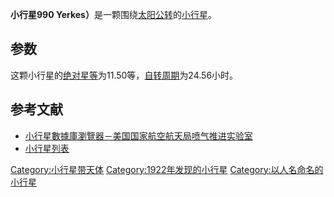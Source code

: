 {{Infobox planet
| bgcolour = #FFFFC0
| name = 990 Yerkes
| symbol = 
| image = 
| caption = 
| discovery = yes
| discovery_ref = 
| discoverer = [[G._Biesbroeck|G. Biesbroeck]]
| discovery_site = [[王座山天文台|海德堡]] 
| discovered = 1922年11月23日
| designations = yes
| mp_name = 
| named_after = 
| alt_names = 1922 MZ
| mp_category = [[小行星帶|主帶]]
| orbit_ref = <ref>[http://ssd.jpl.nasa.gov/sbdb.cgi?sstr=901 990 Yerkes (1918 EE)]</ref>
| epoch = 2013年6月3日
| aphelion = {{convert|3.24367140866128|AU|km|3|abbr=on|lk=out}}
| perihelion = {{convert|2.096189135535946|AU|km|3|abbr=on}}
| semimajor = {{convert|2.669930272098613|AU|km|3|abbr=on}}
| eccentricity = 2148899327291031
| period = 1593.486197659389 [[日|日]]<br />4.36[[儒略年|儒略年]]
| avg_speed = 
| inclination = 8.77834460334285°
| asc_node = 354.0296202740706°
| mean_anomaly = 306.6754045821755°
| arg_peri = 8.78723419963392
| satellites = 
| physical_characteristics = yes
| dimensions = 
| mass = 
| density = 
| surface_grav = 
| escape_velocity = 
| sidereal_day = 
| axial_tilt = 
| pole_ecliptic_lat = 
| pole_ecliptic_lon = 
| albedo = 
| temperatures= 
| temp_name1 = 
| mean_temp_1 = 
| max_temp_1 = 
| temp_name2 = 
| max_temp_2 = 
| spectral_type = 
| abs_magnitude = 11.50
}}

'''小行星990 Yerkes）'''是一颗围绕[[太阳|太阳]][[公转|公转]]的[[小行星|小行星]]。

==参数==
这颗小行星的[[绝对星等|绝对星等]]为11.50等，[[自转周期|自转周期]]为24.56小时。

==参考文献==
{{reflist}}

*[http://ssd.jpl.nasa.gov/sbdb.cgi#top 小行星數據庫瀏覽器－美国国家航空航天局喷气推进实验室] {{Wayback|url=http://ssd.jpl.nasa.gov/sbdb.cgi#top |date=20100929043420 }}
*[http://cfa-www.harvard.edu/iau/lists/NumberedMPs.txt 小行星列表] {{Wayback|url=http://cfa-www.harvard.edu/iau/lists/NumberedMPs.txt |date=20080517010638 }}

{{Minor Planet Number|[[小行星989|小行星989]]|[[小行星991|小行星991]]}}
{{小天体}}

[[Category:小行星带天体|Category:小行星带天体]]
[[Category:1922年发现的小行星|Category:1922年发现的小行星]]
[[Category:以人名命名的小行星|Category:以人名命名的小行星]]
